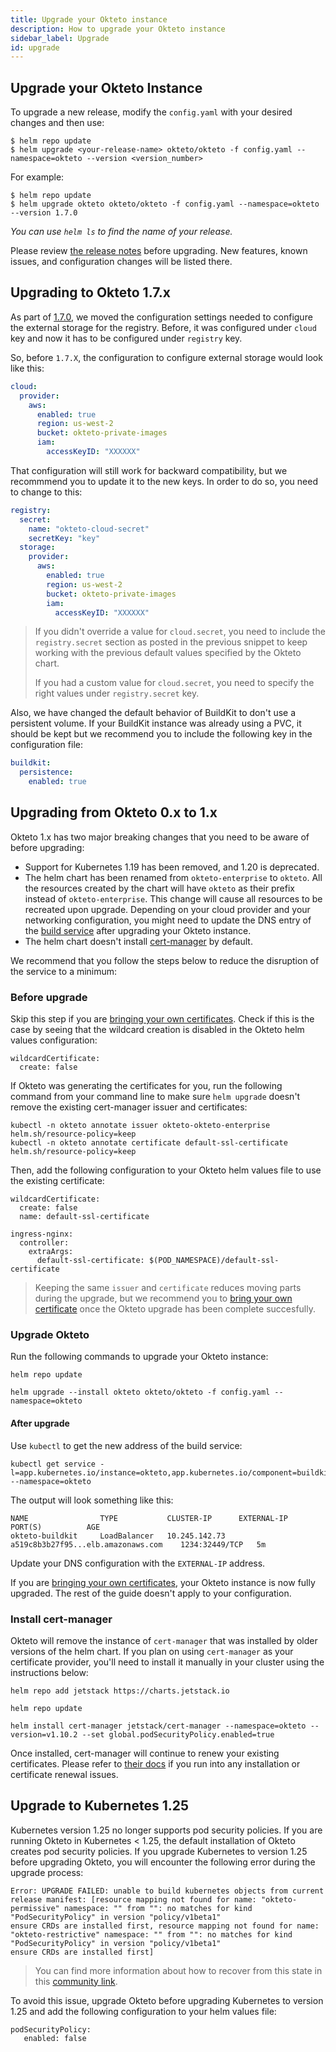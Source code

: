 ```yaml
---
title: Upgrade your Okteto instance
description: How to upgrade your Okteto instance
sidebar_label: Upgrade
id: upgrade
---
```


##  Upgrade your Okteto Instance

To upgrade a new release, modify the `config.yaml` with your desired changes and then use:

```console
$ helm repo update
$ helm upgrade <your-release-name> okteto/okteto -f config.yaml --namespace=okteto --version <version_number>
```

For example:
```console
$ helm repo update
$ helm upgrade okteto okteto/okteto -f config.yaml --namespace=okteto --version 1.7.0
```
*You can use `helm ls` to find the name of your release.*

Please review [the release notes](self-hosted/install/releases.mdx) before upgrading. New features, known issues, and configuration changes will be listed there.

## Upgrading to Okteto 1.7.x

As part of [1.7.0](self-hosted/install/releases.mdx#170), we moved the configuration settings needed to configure the external storage for the registry. Before, it was configured under `cloud` key and now it has to be configured under `registry` key.

So, before `1.7.X`, the configuration to configure external storage would look like this:

```yaml
cloud:
  provider:
    aws:
      enabled: true
      region: us-west-2
      bucket: okteto-private-images
      iam:
        accessKeyID: "XXXXXX"
```

That configuration will still work for backward compatibility, but we recommmend you to update it to the new keys. In order to do so, you need to change to this:

```yaml
registry:
  secret:
    name: "okteto-cloud-secret"
    secretKey: "key"
  storage:
    provider:
      aws:
        enabled: true
        region: us-west-2
        bucket: okteto-private-images
        iam:
          accessKeyID: "XXXXXX"
```

> If you didn't override a value for `cloud.secret`, you need to include the `registry.secret` section as posted in the previous snippet to keep working with the previous default values specified by the Okteto chart.
>
> If you had a custom value for `cloud.secret`, you need to specify the right values under `registry.secret` key.

Also, we have changed the default behavior of BuildKit to don't use a persistent volume. If your BuildKit instance was already using a PVC, it should be kept but we recommend you to include the following key in the configuration file:

```yaml
buildkit:
  persistence:
    enabled: true
```

## Upgrading from Okteto 0.x to 1.x

Okteto 1.x has two major breaking changes that you need to be aware of before upgrading:

- Support for Kubernetes 1.19 has been removed, and 1.20 is deprecated.
- The helm chart has been renamed from `okteto-enterprise` to `okteto`. All the resources created by the chart will have `okteto` as their prefix instead of `okteto-enterprise`. This change will cause all resources to be recreated upon upgrade.  Depending on your cloud provider and your networking configuration, you might need to update the DNS entry of the [build service](self-hosted/administration/configuration.mdx#buildkit) after upgrading your Okteto instance.
- The helm chart doesn't install [cert-manager](https://cert-manager.io/) by default.

We recommend that you follow the steps below to reduce the disruption of the service to a minimum:

### Before upgrade

Skip this step if you are [bringing your own certificates](self-hosted/administration/certificates.mdx).
Check if this is the case by seeing that the wildcard creation is disabled in the Okteto helm values configuration:

```
wildcardCertificate:
  create: false
```

If Okteto was generating the certificates for you, run the following command from your command line to make sure `helm upgrade` doesn't remove the existing cert-manager issuer and certificates:

```
kubectl -n okteto annotate issuer okteto-okteto-enterprise helm.sh/resource-policy=keep
kubectl -n okteto annotate certificate default-ssl-certificate helm.sh/resource-policy=keep
```

Then, add the following configuration to your Okteto helm values file to use the existing certificate:

```
wildcardCertificate:
  create: false
  name: default-ssl-certificate

ingress-nginx:
  controller:
    extraArgs:
      default-ssl-certificate: $(POD_NAMESPACE)/default-ssl-certificate
```

> Keeping the same `issuer` and `certificate` reduces moving parts during the upgrade, but we recommend you to [bring your own certificate](self-hosted/administration/certificates.mdx) once the Okteto upgrade has been complete succesfully.

### Upgrade Okteto

Run the following commands to upgrade your Okteto instance:

```
helm repo update
```

```
helm upgrade --install okteto okteto/okteto -f config.yaml --namespace=okteto
```

#### After upgrade

Use `kubectl` to get the new address of the build service:

```console
kubectl get service -l=app.kubernetes.io/instance=okteto,app.kubernetes.io/component=buildkit --namespace=okteto
```

The output will look something like this:

```
NAME                TYPE           CLUSTER-IP      EXTERNAL-IP                           PORT(S)          AGE
okteto-buildkit     LoadBalancer   10.245.142.73   a519c8b3b27f95...elb.amazonaws.com    1234:32449/TCP   5m
```

Update your DNS configuration with the `EXTERNAL-IP` address.

If you are [bringing your own certificates](self-hosted/administration/certificates.mdx), your Okteto instance is now fully upgraded. The rest of the guide doesn't apply to your configuration.

### Install cert-manager

Okteto will remove the instance of `cert-manager` that was installed by older versions of the helm chart. If you plan on using `cert-manager` as your certificate provider, you'll need to install it manually in your cluster using the instructions below:

```
helm repo add jetstack https://charts.jetstack.io
```

```
helm repo update
```

```
helm install cert-manager jetstack/cert-manager --namespace=okteto --version=v1.10.2 --set global.podSecurityPolicy.enabled=true
```

Once installed, cert-manager will continue to renew your existing certificates.
Please refer to [their docs](https://cert-manager.io/docs/) if you run into any installation or certificate renewal issues.

## Upgrade to Kubernetes 1.25

Kubernetes version 1.25 no longer supports pod security policies.
If you are running Okteto in Kubernetes < 1.25, the default installation of Okteto creates pod security policies.
If you upgrade Kubernetes to version 1.25 before upgrading Okteto, you will encounter the following error during the upgrade process:

```
Error: UPGRADE FAILED: unable to build kubernetes objects from current release manifest: [resource mapping not found for name: "okteto-permissive" namespace: "" from "": no matches for kind "PodSecurityPolicy" in version "policy/v1beta1"
ensure CRDs are installed first, resource mapping not found for name: "okteto-restrictive" namespace: "" from "": no matches for kind "PodSecurityPolicy" in version "policy/v1beta1"
ensure CRDs are installed first]
```

> You can find more information about how to recover from this state in this [community link](https://community.okteto.com/t/upgrade-failed-with-no-matches-for-kind-podsecuritypolicy-in-version-policy-v1beta1/802).

To avoid this issue, upgrade Okteto before upgrading Kubernetes to version 1.25 and add the following configuration to your helm values file:

```
podSecurityPolicy:
   enabled: false
```
